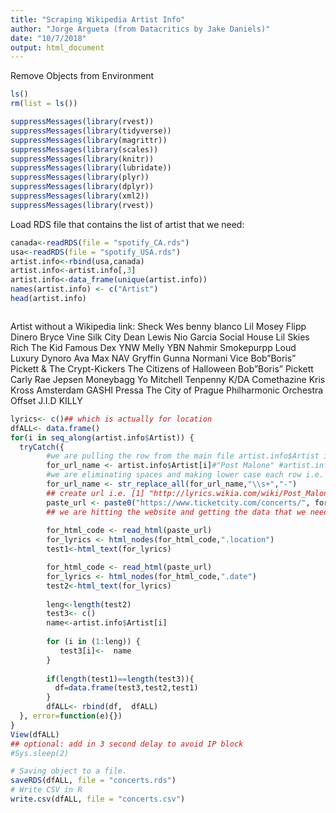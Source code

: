 ---
title: "Scraping Wikipedia Artist Info"
author: "Jorge Argueta (from Datacritics by Jake Daniels)"
date: "10/7/2018"
output: html_document
---

Remove Objects from Environment
```{r}
ls()
rm(list = ls())
```

```{r}
suppressMessages(library(rvest))
suppressMessages(library(tidyverse))
suppressMessages(library(magrittr))
suppressMessages(library(scales))
suppressMessages(library(knitr))
suppressMessages(library(lubridate))
suppressMessages(library(plyr))
suppressMessages(library(dplyr))
suppressMessages(library(xml2))
suppressMessages(library(rvest))
```

Load RDS file that contains the list of artist that we need:
```{r}
canada<-readRDS(file = "spotify_CA.rds")
usa<-readRDS(file = "spotify_USA.rds")
artist.info<-rbind(usa,canada)
artist.info<-artist.info[,3]
artist.info<-data_frame(unique(artist.info))
names(artist.info) <- c("Artist")
head(artist.info)
```


```{r}

```

Artist without a Wikipedia link:
Sheck Wes
benny blanco
Lil Mosey
Flipp Dinero
Bryce Vine
Silk City
Dean Lewis
Nio Garcia
Social House
Lil Skies
Rich The Kid
Famous Dex
YNW Melly
YBN Nahmir
Smokepurpp
Loud Luxury
Dynoro
Ava Max
NAV
Gryffin
Gunna
Normani
Vice
Bob"Boris" Pickett & The Crypt-Kickers
The Citizens of Halloween
Bob"Boris" Pickett
Carly Rae Jepsen
Moneybagg Yo
Mitchell Tenpenny
K/DA
Comethazine
Kris Kross Amsterdam
GASHI
Pressa
The City of Prague Philharmonic Orchestra
Offset
J.I.D
KILLY

```{r}

lyrics<- c()## which is actually for location
dfALL<- data.frame()
for(i in seq_along(artist.info$Artist)) {
  tryCatch({
        #we are pulling the row from the main file artist.info$Artist i.e. "Post Malone"
        for_url_name <- artist.info$Artist[i]#"Post Malone" #artist.info$Artist[i]
        #we are eliminating spaces and making lower case each row i.e. "Post_Malone"
        for_url_name <- str_replace_all(for_url_name,"\\s+","-")
        ## create url i.e. [1] "http://lyrics.wikia.com/wiki/Post_Malone"
        paste_url <- paste0("https://www.ticketcity.com/concerts/", for_url_name,"-tickets.html")
        ## we are hitting the website and getting the data that we need = this out put looks messy
        
        for_html_code <- read_html(paste_url)
        for_lyrics <- html_nodes(for_html_code,".location")
        test1<-html_text(for_lyrics)

        for_html_code <- read_html(paste_url)
        for_lyrics <- html_nodes(for_html_code,".date")
        test2<-html_text(for_lyrics)
        
        leng<-length(test2)
        test3<- c()
        name<-artist.info$Artist[i]
        
        for (i in (1:leng)) {
           test3[i]<-  name
        }
        
        if(length(test1)==length(test3)){        
          df=data.frame(test3,test2,test1)
        }
        dfALL<- rbind(df,  dfALL)
  }, error=function(e){})
}
View(dfALL)
## optional: add in 3 second delay to avoid IP block
#Sys.sleep(2)

```


```{r}
# Saving object to a file.
saveRDS(dfALL, file = "concerts.rds")
# Write CSV in R
write.csv(dfALL, file = "concerts.csv")
```

